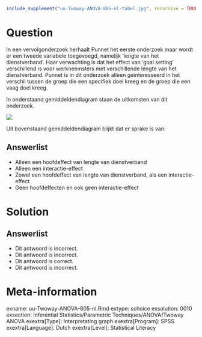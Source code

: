 ```{r, echo = FALSE, results = "hide"}
include_supplement("uu-Twoway-ANOVA-805-nl-tabel.jpg", recursive = TRUE)
```



Question
========
  
In een vervolgonderzoek herhaalt Punnet het eerste onderzoek maar wordt er een tweede variabele toegevoegd, namelijk ‘lengte van het dienstverband’. Haar verwachting is dat het effect van ‘goal setting’ verschillend is voor werkneemsters met verschillende lengte van het dienstverband. Punnet is in dit onderzoek alleen geïnteresseerd in het verschil tussen de groep die een specifiek doel kreeg en de groep die een vaag doel kreeg. 

In onderstaand gemiddeldendiagram staan de uitkomsten van dit onderzoek.


![](uu-Twoway-ANOVA-805-nl-tabel.jpg)

Uit bovenstaand gemiddeldendiagram blijkt dat er sprake is van:
  
Answerlist
----------
* Alleen een hoofdeffect van lengte van dienstverband
* Alleen een interactie-effect
* Zowel een hoofdeffect van lengte van dienstverband, als een interactie-effect
* Geen hoofdeffecten en ook geen interactie-effect


Solution
========
  


Answerlist
----------
* Dit antwoord is incorrect.
* Dit antwoord is incorrect.
* Dit antwoord is correct.
* Dit antwoord is incorrect.



Meta-information
================
exname: uu-Twoway-ANOVA-805-nl.Rmd
extype: schoice
exsolution: 0010
exsection: Inferential Statistics/Parametric Techniques/ANOVA/Twoway ANOVA
exextra[Type]: Interpretating graph
exextra[Program]: SPSS
exextra[Language]: Dutch
exextra[Level]: Statistical Literacy

